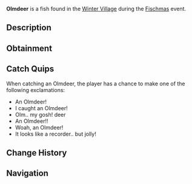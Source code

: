 {{FishInfobox
|image          = Olmdeer.png
|rarity         = Limited
|event          = Fischmas
|sea            = First Sea
|location       = [[Fischmas]]
|sublocation    = 
|sources        = Fishing Rod, Supreme Present
|radar_location = 
|prog_speed     = -10
|xp             = 300
|weather        = Clear, Foggy
|time           = Night
|season         = 
|bait           = Holly Berry
|base_weight    = 0.4
|base_value     = 400
|weight_range   = 0.3
|base_chance    = 2
|base_resil     = 75
}}
'''Olmdeer''' is a {{Rarity|Limited}} fish found in the [[Winter Village]] during the [[Fischmas]] event.

== Description ==
{{Description|The Olmdeer is a unique species of Olm, possessing two antlers on its head like those of a reindeer, hence its name. They have been heard to lead Santa's sleigh through the night sky.|Bestiary Entry}}

== Obtainment ==
{{Description|Only can be caught during Fischmas24.|Bestiary Hint}}
{{Fish Availability|
Fischmas/Winter Village
|top_rods      = 
Great Rod of Oscar\35769.39\92574.63;
Astralhook Rod\33545.08\92755.51;
Ethereal Prism Rod\33378.64\92769.65;
Leviathan's Fang Rod\33225.45\113140.57;
Seraphic Rod\31981.24\93362.96;
Resourceful Rod\25786.15\78171.93;
Destiny Rod\27128.2\89710.52;
No-Life Rod\31195.55\97055.35;
Trident Rod\26598.51\95043.43;
Free Spirit Rod\26188.67\93578.95;
Carrot Rod\29954.92\92638.93;
Rod Of The Forgotten Fang\29924.96\91789.36;
Challenger's Rod\28712.86\92035.92;
Rod Of The Depths\26874.88\84082.56;
Rod Of The Exalted One\26623.28\86818.36;
Zeus Rod\26098.34\85790.59;
Verdant Shear Rod\25640.12\86851.26;
Blazebringer Rod\24860.77\83001.71;
Depthseeker Rod\23410.03\77417.3;
Avalanche Rod\21131.74\69834.94;
Volcanic Rod\20337.43\67867.61;
Training Rod\12500.86\41055.49;
Steady Rod\6781.7\22808.19
|recommended   = Ethereal Prism Rod
}}

== Catch Quips ==
When catching an Olmdeer, the player has a chance to make one of the following exclamations:
* An Olmdeer!
* I caught an Olmdeer!
* Olm.. my gosh!        deer
* An Olmdeer!!
* Woah, an Olmdeer!
* It looks like a recorder.. but jolly!

== Change History ==
{{Change History|{{subst:Current Version}}}}

== Navigation ==
{{Fish Navbox|Fischmas}}
